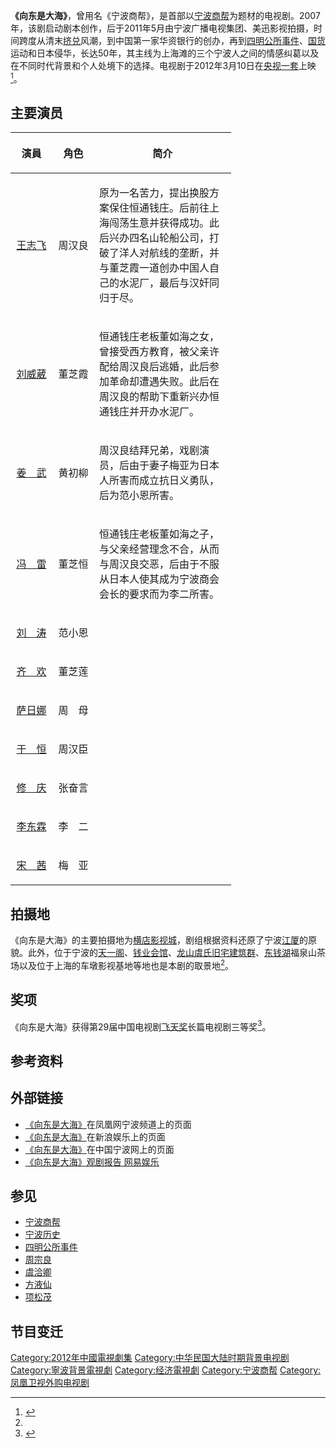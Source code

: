 {{電視節目信息框
| 名稱 = 向东是大海
| 原名 = 
| 别名 = 
| 圖片 = 向东是大海 海报.jpg
| 圖說 = 
| 分類 = 商战
| 原創者 =
| 編劇 = [[马军骧|马军骧]]
| 導演 =[[安建|安建]]
| 演出 =[[王志飞|王志飞]]、[[刘威葳|刘威葳]]、[[姜武|姜武]]等
| 配音 = 
| 旁白 = 
| 主題曲 = [[毛阿敏|毛阿敏]]《大国之邦》
| 片尾曲 =  
| 插曲 =  
| 作曲 = 
| 國家 = {{CHNML}}
| 語言 = [[普通话|普通话]]
| 季數 = 
| 集數 = 32集
| 每集列表 = 
| 製片人 =
| 執行製片 = 
| 制作公司 = 宁波广播电视集团、美迅影视
| 拍攝地 = [[宁波|宁波]]<br />[[上海车墩影视基地|上海车墩影视基地]]<br />[[横店影视城|横店影视城]]
| 攝像 =
| 每集長 = 
| 電視網 = {{CHN}} [[央视一套|央视一套]]
| 視頻制式 =
| 音頻制式 = 
| 開始 = {{start_date|2012|3|10}} 
| 結束 = {{end_date|2012|3|27}}
| 先於 =
| 後於 = 
| 相關劇集 =
| 官方網站 = 
}}
'''《向东是大海》'''，曾用名《宁波商帮》，是首部以[[宁波商帮|宁波商帮]]为题材的电视剧。2007年，该剧启动剧本创作，后于2011年5月由宁波广播电视集团、美迅影视拍摄，时间跨度从清末[[挤兑|挤兑]]风潮，到中国第一家华资银行的创办，再到[[四明公所事件|四明公所事件]]、[[国货|国货]]运动和日本侵华，长达50年，其主线为上海滩的三个宁波人之间的情感纠葛以及在不同时代背景和个人处境下的选择。电视剧于2012年3月10日在[[央视一套|央视一套]]上映<ref name="main">{{cite web|url=http://news.cnnb.com.cn/system/2012/03/02/007254293.shtml|title=首部宁波帮题材史诗性力作《向东是大海》创作揭秘|publisher=宁波日报|date=2012-03-02|accessdate=2012-03-02|archive-date=2012-03-05|archive-url=https://web.archive.org/web/20120305123506/http://news.cnnb.com.cn/system/2012/03/02/007254293.shtml|dead-url=no}}</ref>。

== 主要演员 ==
{|class="wikitable sortable" width="70%"
|-
!width="15%"|演員||width="15%"|角色||简介
|-
|align="center"|[[王志飞|王志飞]]||align="center"|周汉良||原为一名苦力，提出换股方案保住恒通钱庄。后前往上海闯荡生意并获得成功。此后兴办四名山轮船公司，打破了洋人对航线的垄断，并与董芝霞一道创办中国人自己的水泥厂，最后与汉奸同归于尽。
|-
|align="center"|[[刘威葳|刘威葳]]||align="center"|董芝霞||恒通钱庄老板董如海之女，曾接受西方教育，被父亲许配给周汉良后逃婚，此后参加革命却遭遇失败。此后在周汉良的帮助下重新兴办恒通钱庄并开办水泥厂。
|-
|align="center"|[[姜武|姜　武]]||align="center"|黄初柳||周汉良结拜兄弟，戏剧演员，后由于妻子梅亚为日本人所害而成立抗日义勇队，后为范小恩所害。
|-
|align="center"|[[冯雷_(演员)|冯　雷]]||align="center"|董芝恒||恒通钱庄老板董如海之子，与父亲经营理念不合，从而与周汉良交恶，后由于不服从日本人使其成为宁波商会会长的要求而为李二所害。
|-
|align="center"|[[刘涛_(男演员)|刘　涛]]||align="center"|范小恩||
|-
|align="center"|[[齐欢|齐　欢]]||align="center"|董芝莲||
|-
|align="center"|[[萨日娜|萨日娜]]||align="center"|周　母||
|-
|align="center"|[[于恒|于　恒]]||align="center"|周汉臣||
|-
|align="center"|[[修庆|修　庆]]||align="center"|张奋言||
|-
|align="center"|[[李东霖_(演员)|李东霖]]||align="center"|李　二||
|-
|align="center"|[[宋茜_(中國演員)|宋　茜]]||align="center"|梅　亚||
|}

==拍摄地==
《向东是大海》的主要拍摄地为[[横店影视城|横店影视城]]，剧组根据资料还原了宁波[[江厦|江厦]]的原貌。此外，位于宁波的[[天一阁|天一阁]]、[[钱业会馆_(宁波)|钱业会馆]]、[[龙山虞氏旧宅建筑群|龙山虞氏旧宅建筑群]]、[[东钱湖|东钱湖]]福泉山茶场以及位于上海的车墩影视基地等地也是本剧的取景地<ref name="main" />。

== 奖项 ==
《向东是大海》获得第29届中国电视剧[[飞天奖|飞天奖]]长篇电视剧三等奖<ref>{{cite web |url=http://sh.eastday.com/m/20130821/u1a7606651.html |title=5部上海产电视剧荣膺第29届中国电视剧飞天奖 |accessdate=2013年8月21日 |publisher=东方网 |work= |language=zh-cn |archive-date=2013年12月19日 |archive-url=https://web.archive.org/web/20131219185206/http://sh.eastday.com/m/20130821/u1a7606651.html |dead-url=no }}</ref>。

==参考资料==
{{reflist}}

==外部链接==
*[http://nb.ifeng.com/ningbozhanzhuanti/xiangdongshidahai/  《向东是大海》]{{Wayback|url=http://nb.ifeng.com/ningbozhanzhuanti/xiangdongshidahai/ |date=20170111161203 }}在凤凰网宁波频道上的页面
*[http://ent.sina.com.cn/f/v/xiangdsdhai/ 《向东是大海》]{{Wayback|url=http://ent.sina.com.cn/f/v/xiangdsdhai/ |date=20130514083743 }}在新浪娱乐上的页面
*[https://web.archive.org/web/20120307234519/http://zt.cnnb.com.cn/system/2012/02/27/007250560.shtml 《向东是大海》]在中国宁波网上的页面
*[http://ent.163.com/special/xdsdh/xdsdhgj.html  《向东是大海》观剧报告 网易娱乐]{{Wayback|url=http://ent.163.com/special/xdsdh/xdsdhgj.html |date=20201028181442 }}

==参见==
* [[宁波商帮|宁波商帮]]
* [[宁波历史|宁波历史]]
* [[四明公所事件|四明公所事件]]
* [[周宗良|周宗良]]
* [[虞洽卿|虞洽卿]]
* [[方液仙|方液仙]]
* [[项松茂|项松茂]]

== 节目变迁 ==
{{電視節目的變遷
|電視台={{flagicon|China}}[[央视一套|央视一套]]
|播放檔次= [[黄金剧场|黄金剧场]] 周一到周日 20:00 - 22:00
|上一節目= [[感动生命|感动生命]]<br />（2012.02.20 - 2012.03.09）
|節目名稱= 向东是大海<br />（2012.03.10 - 2012.03.27）
|下一節目=[[儿女情更长|儿女情更长]]<br />（2012.03.27 - 2012.04.15）
}}
{{央视一套电视剧}}
{{浙江卫视电视剧}}
{{DEFAULTSORT:Xiang向}}
[[Category:2012年中國電視劇集|Category:2012年中國電視劇集]]
[[Category:中华民国大陆时期背景电视剧|Category:中华民国大陆时期背景电视剧]]
[[Category:寧波背景電視劇|Category:寧波背景電視劇]]
[[Category:经济電視劇|Category:经济電視劇]]
[[Category:宁波商帮|Category:宁波商帮]]
[[Category:凤凰卫视外购电视剧|Category:凤凰卫视外购电视剧]]